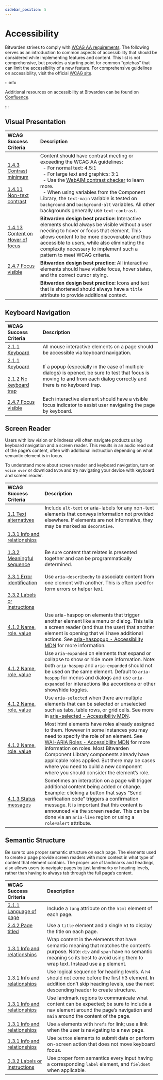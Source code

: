```yaml
---
sidebar_position: 5
---
```


# Accessibility

Bitwarden strives to comply with [WCAG AA requirements](https://www.w3.org/WAI/WCAG2AA-Conformance).
The following serves as an introduction to common aspects of accessibility that should be considered
while implementing features and content. This list is not comprehensive, but provides a starting
point for common “gotchas” that can limit the accessibility of a new feature. For comprehensive
guidelines on accessibility, visit the official
[WCAG site](https://www.w3.org/WAI/WCAG21/Understanding/).

<bitwarden>

:::info

Additional resources on accessibility at Bitwarden can be found on
[Confluence](https://bitwarden.atlassian.net/wiki/spaces/EN/pages/193953973).

:::

</bitwarden>

## Visual Presentation

| WCAG Success Criteria                                                                                                                                                                               | Description                                                                                                                                                                                                                                                                                                                                                                                                                                                                                        |
| :-------------------------------------------------------------------------------------------------------------------------------------------------------------------------------------------------- | :------------------------------------------------------------------------------------------------------------------------------------------------------------------------------------------------------------------------------------------------------------------------------------------------------------------------------------------------------------------------------------------------------------------------------------------------------------------------------------------------- |
| [1.4.3 Contrast minimum](https://www.w3.org/WAI/WCAG21/Understanding/contrast-minimum.html)<br/><br/>[1.4.11 Non-text contrast](https://www.w3.org/WAI/WCAG21/Understanding/non-text-contrast.html) | Content should have contrast meeting or exceeding the WCAG AA guidelines:<br/>&nbsp;&nbsp;- For normal text: 4.5:1<br/>&nbsp;&nbsp;- For large text and graphics: 3:1<br/>&nbsp;&nbsp;- Use the [WebAIM contrast checker](https://webaim.org/resources/contrastchecker/) to learn more.<br/>&nbsp;&nbsp;- When using variables from the Component Library, the `text-main` variable is tested on `background` and `background-alt` variables. All other backgrounds generally use `text-contrast`. |
| [1.4.13 Content on Hover of focus](https://www.w3.org/WAI/WCAG21/Understanding/content-on-hover-or-focus.html)                                                                                      | **Bitwarden design best practice:** Interactive elements should always be visible without a user needing to hover or focus that element. This allows content to be more discoverable and thus accessible to users, while also eliminating the complexity necessary to implement such a pattern to meet WCAG criteria.                                                                                                                                                                              |
| [2.4.7 Focus visible](https://www.w3.org/WAI/WCAG21/Understanding/focus-visible.html)                                                                                                               | **Bitwarden design best practice:** All interactive elements should have visible focus, hover states, and the correct cursor stying.                                                                                                                                                                                                                                                                                                                                                               |
|                                                                                                                                                                                                     | **Bitwarden design best practice:** Icons and text that is shortened should always have a `title` attribute to provide additional context.                                                                                                                                                                                                                                                                                                                                                         |

## Keyboard Navigation

| WCAG Success Criteria                                                                                                                                                       | Description                                                                                                                                                              |
| :-------------------------------------------------------------------------------------------------------------------------------------------------------------------------- | :----------------------------------------------------------------------------------------------------------------------------------------------------------------------- |
| [2.1.1 Keyboard](https://www.w3.org/WAI/WCAG21/Understanding/keyboard.html)                                                                                                 | All mouse interactive elements on a page should be accessible via keyboard navigation.                                                                                   |
| [2.1.1 Keyboard](https://www.w3.org/WAI/WCAG21/Understanding/keyboard.html)<br/><br/>[2.1.2 No keyboard trap](https://www.w3.org/WAI/WCAG21/Understanding/no-keyboard-trap) | If a popup (especially in the case of multiple dialogs) is opened, be sure to test that focus is moving to and from each dialog correctly and there is no keyboard trap. |
| [2.4.7 Focus visible](https://www.w3.org/WAI/WCAG21/Understanding/focus-visible.html)                                                                                       | Each interactive element should have a visible focus indicator to assist user navigating the page by keyboard.                                                           |

## Screen Reader

Users with low vision or blindness will often navigate products using keyboard navigation and a
screen reader. This results in an audio read out of the page’s content, often with additional
instruction depending on what semantic element is in focus.

To understand more about screen reader and keyboard navigation, turn on `voice over` or download
`NVDA` and try navigating your device with keyboard and screen reader.

| WCAG Success Criteria                                                                                                                                                                                                                                                                                                                                                                                                         | Description                                                                                                                                                                                                                                                                                                                                                                                                                                                                      |
| :---------------------------------------------------------------------------------------------------------------------------------------------------------------------------------------------------------------------------------------------------------------------------------------------------------------------------------------------------------------------------------------------------------------------------- | :------------------------------------------------------------------------------------------------------------------------------------------------------------------------------------------------------------------------------------------------------------------------------------------------------------------------------------------------------------------------------------------------------------------------------------------------------------------------------- |
| [1.1 Text alternatives](https://www.w3.org/WAI/WCAG21/Understanding/text-alternatives)                                                                                                                                                                                                                                                                                                                                        | Include `alt-text` or aria-labels for any non-text elements that conveys information not provided elsewhere. If elements are not informative, they may be marked as `decorative`.                                                                                                                                                                                                                                                                                                |
| [1.3.1 Info and relationships](https://www.w3.org/WAI/WCAG21/Understanding/info-and-relationships)<br/><br/> [1.3.2 Meaningful sequence](https://www.w3.org/WAI/WCAG21/Understanding/meaningful-sequence)<br/><br/>[3.3.1 Error identification](https://www.w3.org/WAI/WCAG21/Understanding/error-identification)<br/><br/>[3.3.2 Labels or instructions](https://www.w3.org/WAI/WCAG21/Understanding/labels-or-instructions) | Be sure content that relates is presented together and can be programmatically determined. <br/><br/>Use `aria-describedby` to associate content from one element with another. This is often used for form errors or helper text.                                                                                                                                                                                                                                               |
| [4.1.2 Name, role, value](https://www.w3.org/WAI/WCAG21/Understanding/name-role-value)                                                                                                                                                                                                                                                                                                                                        | Use aria-haspop on elements that trigger another element like a menu or dialog. This tells a screen reader (and thus the user) that another element is opening that will have additional actions. See [aria-haspopup - Accessibility MDN](https://developer.mozilla.org/en-US/docs/Web/Accessibility/ARIA/Attributes/aria-haspopup) for more information.                                                                                                                        |
| [4.1.2 Name, role, value](https://www.w3.org/WAI/WCAG21/Understanding/name-role-value)                                                                                                                                                                                                                                                                                                                                        | Use `aria-expanded` on elements that expand or collapse to show or hide more information. Note: both `aria-haspop` and `aria-expanded` should not be used on the same element. Default to `aria-haspop` for menus and dialogs and use `aria-expanded` for interactions like accordions or other show/hide toggles.                                                                                                                                                               |
| [4.1.2 Name, role, value](https://www.w3.org/WAI/WCAG21/Understanding/name-role-value)                                                                                                                                                                                                                                                                                                                                        | Use `aria-selected` when there are multiple elements that can be selected or unselected such as tabs, table rows, or grid cells. See more in [aria-selected - Accessibility MDN](https://developer.mozilla.org/en-US/docs/Web/Accessibility/ARIA/Attributes/aria-selected).                                                                                                                                                                                                      |
| [4.1.2 Name, role, value](https://www.w3.org/WAI/WCAG21/Understanding/name-role-value)                                                                                                                                                                                                                                                                                                                                        | Most html elements have roles already assigned to them. However in some instances you may need to specify the role of an element. See [WAI-ARIA Roles - Accessibility MDN](https://developer.mozilla.org/en-US/docs/Web/Accessibility/ARIA/Roles) for more information on roles. Most Bitwarden Component Library components already have applicable roles applied. But there may be cases where you need to build a new component where you should consider the element’s role. |
| [4.1.3 Status messages](https://www.w3.org/WAI/WCAG21/Understanding/status-messages)                                                                                                                                                                                                                                                                                                                                          | Sometimes an interaction on a page will trigger additional content being added or change. Example: clicking a button that says “Send verification code” triggers a confirmation message. It is important that this content is announced via the screen reader. This can be done via an `aria-live` region or using a `role=alert` attribute.                                                                                                                                     |

## Semantic Structure

Be sure to use proper semantic structure on each page. The elements used to create a page provide
screen readers with more context in what type of content that element contains. The proper use of
landmarks and headings, also allows users to navigate pages by just landmarks or heading levels,
rather than having to always tab through the full page’s content.

| WCAG Success Criteria                                                                              | Description                                                                                                                                                                                                          |
| :------------------------------------------------------------------------------------------------- | :------------------------------------------------------------------------------------------------------------------------------------------------------------------------------------------------------------------- |
| [3.1.1 Language of page](https://www.w3.org/WAI/WCAG21/Understanding/language-of-page)             | Include a `lang` attribute on the `html` element of each page.                                                                                                                                                       |
| [2.4.2 Page titled](https://www.w3.org/WAI/WCAG21/Understanding/page-titled)                       | Use a `title` element and a single `h1` to display the title on each page.                                                                                                                                           |
| [1.3.1 Info and relationships](https://www.w3.org/WAI/WCAG21/Understanding/info-and-relationships) | Wrap content in the elements that have semantic meaning that matches the content’s purpose. Note: `div` and `span` have no semantic meaning so its best to avoid using them to wrap text. Instead use a `p` element. |
| [1.3.1 Info and relationships](https://www.w3.org/WAI/WCAG21/Understanding/info-and-relationships) | Use logical sequence for heading levels. A `h4` should not come before the first h3 element. In addition don’t skip heading levels, use the next descending header to create structure.                              |
| [1.3.1 Info and relationships](https://www.w3.org/WAI/WCAG21/Understanding/info-and-relationships) | Use landmark regions to communicate what content can be expected; be sure to include a nav element around the page’s navigation and `main` around the content of the page.                                           |
| [1.3.1 Info and relationships](https://www.w3.org/WAI/WCAG21/Understanding/info-and-relationships) | Use `a` elements with `hrefs` for link; use a link when the user is navigating to a new page.                                                                                                                        |
| [1.3.1 Info and relationships](https://www.w3.org/WAI/WCAG21/Understanding/info-and-relationships) | Use `button` elements to submit data or perform on-screen action that does not move keyboard focus.                                                                                                                  |
| [3.3.2 Labels or instructions](https://www.w3.org/WAI/WCAG21/Understanding/labels-or-instructions) | Use proper form semantics every input having a corresponding `label` element, and `fieldset` when applicable.                                                                                                        |
